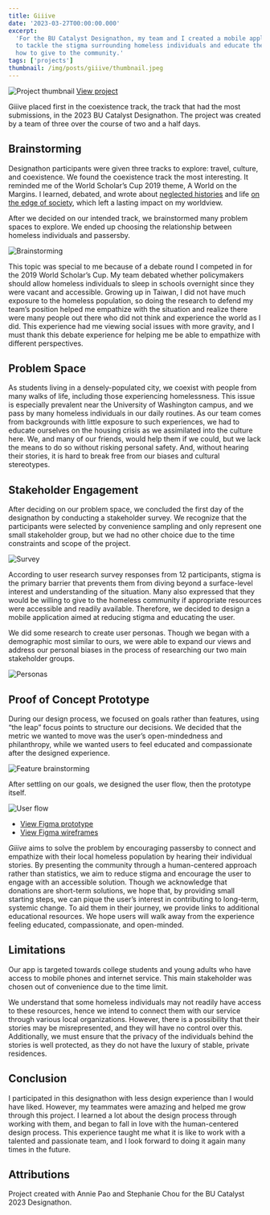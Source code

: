 ```yaml
---
title: Giiive
date: '2023-03-27T00:00:00.000'
excerpt:
  'For the BU Catalyst Designathon, my team and I created a mobile application
  to tackle the stigma surrounding homeless individuals and educate the user on
  how to give to the community.'
tags: ['projects']
thumbnail: /img/posts/giiive/thumbnail.jpeg
---
```


![Project thumbnail](/img/posts/giiive/thumbnail.jpeg)
[View project](https://devpost.com/software/giiive)

Giiive placed first in the coexistence track, the track that had the most
submissions, in the 2023 BU Catalyst Designathon. The project was created by a
team of three over the course of two and a half days.

## Brainstorming

Designathon participants were given three tracks to explore: travel, culture,
and coexistence. We found the coexistence track the most interesting. It
reminded me of the World Scholar’s Cup 2019 theme, A World on the Margins. I
learned, debated, and wrote about
[neglected histories](https://www.scholarscup.org/subjects/2019/history/) and
life
[on the edge of society](https://www.scholarscup.org/subjects/2019/social-studies/),
which left a lasting impact on my worldview.

After we decided on our intended track, we brainstormed many problem spaces to
explore. We ended up choosing the relationship between homeless individuals and
passersby.

![Brainstorming](/img/posts/giiive/1.jpeg)

This topic was special to me because of a debate round I competed in for the
2019 World Scholar’s Cup. My team debated whether policymakers should allow
homeless individuals to sleep in schools overnight since they were vacant and
accessible. Growing up in Taiwan, I did not have much exposure to the homeless
population, so doing the research to defend my team’s position helped me
empathize with the situation and realize there were many people out there who
did not think and experience the world as I did. This experience had me viewing
social issues with more gravity, and I must thank this debate experience for
helping me be able to empathize with different perspectives.

## Problem Space

As students living in a densely-populated city, we coexist with people from many
walks of life, including those experiencing homelessness. This issue is
especially prevalent near the University of Washington campus, and we pass by
many homeless individuals in our daily routines. As our team comes from
backgrounds with little exposure to such experiences, we had to educate
ourselves on the housing crisis as we assimilated into the culture here. We, and
many of our friends, would help them if we could, but we lack the means to do so
without risking personal safety. And, without hearing their stories, it is hard
to break free from our biases and cultural stereotypes.

## Stakeholder Engagement

After deciding on our problem space, we concluded the first day of the
designathon by conducting a stakeholder survey. We recognize that the
participants were selected by convenience sampling and only represent one small
stakeholder group, but we had no other choice due to the time constraints and
scope of the project.

![Survey](/img/posts/giiive/2.jpeg)

According to user research survey responses from 12 participants, stigma is the
primary barrier that prevents them from diving beyond a surface-level interest
and understanding of the situation. Many also expressed that they would be
willing to give to the homeless community if appropriate resources were
accessible and readily available. Therefore, we decided to design a mobile
application aimed at reducing stigma and educating the user.

We did some research to create user personas. Though we began with a demographic
most similar to ours, we were able to expand our views and address our personal
biases in the process of researching our two main stakeholder groups.

![Personas](/img/posts/giiive/3.jpeg)

## Proof of Concept Prototype

During our design process, we focused on goals rather than features, using “the
leap” focus points to structure our decisions. We decided that the metric we
wanted to move was the user’s open-mindedness and philanthropy, while we wanted
users to feel educated and compassionate after the designed experience.

![Feature brainstorming](/img/posts/giiive/4.jpeg)

After settling on our goals, we designed the user flow, then the prototype
itself.

![User flow](/img/posts/giiive/5.jpeg)

- [View Figma prototype](https://www.figma.com/proto/DgWWNKuQbQdncNsy4CyFWQ/Catalyst-2023?node-id=15-762&scaling=scale-down&page-id=15%3A711&starting-point-node-id=15%3A738)
- [View Figma wireframes](https://www.figma.com/file/DgWWNKuQbQdncNsy4CyFWQ/Catalyst-2023?type=design&node-id=15-711&mode=design&t=mTXDodOBHyyCZCvG-0)

_Giiive_ aims to solve the problem by encouraging passersby to connect and
empathize with their local homeless population by hearing their individual
stories. By presenting the community through a human-centered approach rather
than statistics, we aim to reduce stigma and encourage the user to engage with
an accessible solution. Though we acknowledge that donations are short-term
solutions, we hope that, by providing small starting steps, we can pique the
user’s interest in contributing to long-term, systemic change. To aid them in
their journey, we provide links to additional educational resources. We hope
users will walk away from the experience feeling educated, compassionate, and
open-minded.

## Limitations

Our app is targeted towards college students and young adults who have access to
mobile phones and internet service. This main stakeholder was chosen out of
convenience due to the time limit.

We understand that some homeless individuals may not readily have access to
these resources, hence we intend to connect them with our service through
various local organizations. However, there is a possibility that their stories
may be misrepresented, and they will have no control over this. Additionally, we
must ensure that the privacy of the individuals behind the stories is well
protected, as they do not have the luxury of stable, private residences.

## Conclusion

I participated in this designathon with less design experience than I would have
liked. However, my teammates were amazing and helped me grow through this
project. I learned a lot about the design process through working with them, and
began to fall in love with the human-centered design process. This experience
taught me what it is like to work with a talented and passionate team, and I
look forward to doing it again many times in the future.

## Attributions

Project created with Annie Pao and Stephanie Chou for the BU Catalyst 2023
Designathon.
